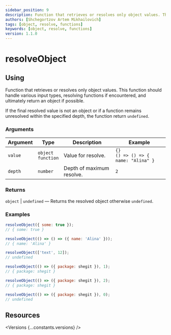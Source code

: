 ```yaml
---
sidebar_position: 9
description: Function that retrieves or resolves only object values. This function should handle various input types, resolving functions if encountered, and ultimately return an object if possible.
authors: [Shchegortzov Artem Mikhailovich]
tags: [object, resolve, functions]
keywords: [object, resolve, functions]
version: 1.1.0
---
```




# resolveObject

## Using

Function that retrieves or resolves only object values.
This function should handle various input types, resolving functions if encountered, and ultimately return an object if possible.

If the final resolved value is not an object or if a function remains unresolved within the specified depth, the function return `undefined`.

### Arguments

| Argument | Type                       | Description               | Example                                     |
| -------- | -------------------------- | ------------------------- | ------------------------------------------- |
| `value`  | `object` <br /> `function` | Value for resolve.        | `{}` <br /> `() => () => { name: "Alina" }` |
| `depth`  | `number`                   | Depth of maximum resolve. | `2`                                         |

### Returns

`object` | `undefined` — Returns the resolved object otherwise `undefined`.

### Examples

```js
resolveObject({ some: true });
// { some: true }

resolveObject(() => () => ({ name: 'Alina' }));
// { name: 'Alina' }

resolveObject(['text', 12]);
// undefined

resolveObject(() => ({ package: shegit }), 1);
// { package: shegit }

resolveObject(() => ({ package: shegit }), 2);
// { package: shegit }

resolveObject(() => ({ package: shegit }), 0);
// undefined
```

## Resources

<Versions {...constants.versions} />

<div style={{ display: 'flex', gap: 20 }}>
  <GitHubResourceButton linkPath={constants.resourceLinkPath} />
</div>
